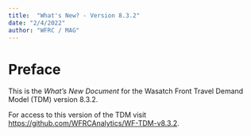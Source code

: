 ```yaml
---
title:  "What's New? - Version 8.3.2"
date: "2/4/2022"
author: "WFRC / MAG"
---
```


# Preface {.unnumbered}

This is the *What's New Document* for the Wasatch Front Travel Demand Model (TDM) version 8.3.2.

For access to this version of the TDM visit <https://github.com/WFRCAnalytics/WF-TDM-v8.3.2>.
